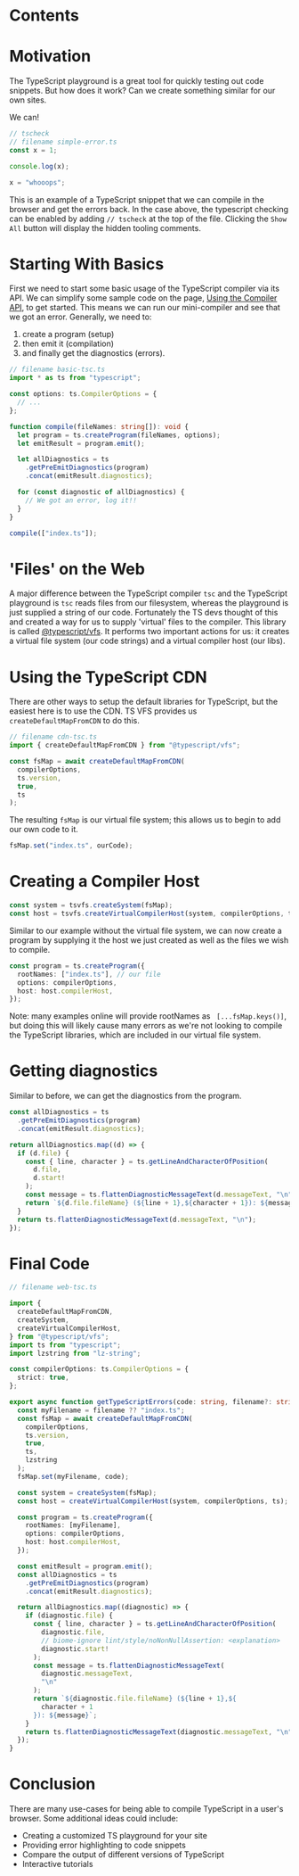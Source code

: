 # Contents

# Motivation

The TypeScript playground is a great tool for quickly testing out code snippets. But how does it work? Can we create something similar for our own sites.

We can!

```ts
// tscheck
// filename simple-error.ts
const x = 1;

console.log(x);

x = "whooops";
```

This is an example of a TypeScript snippet that we can compile in the browser and get the errors back. In the case above, the typescript checking can be enabled by adding `// tscheck` at the top of the file. Clicking the `Show All` button will display the hidden tooling comments.

# Starting With Basics

First we need to start some basic usage of the TypeScript compiler via its API. We can simplify some sample code on the page, [Using the Compiler API](https://github.com/microsoft/TypeScript/wiki/Using-the-Compiler-API), to get started. This means we can run our mini-compiler and see that we got an error. Generally, we need to:

1. create a program (setup)
2. then emit it (compilation)
3. and finally get the diagnostics (errors).

```ts
// filename basic-tsc.ts
import * as ts from "typescript";

const options: ts.CompilerOptions = {
  // ...
};

function compile(fileNames: string[]): void {
  let program = ts.createProgram(fileNames, options);
  let emitResult = program.emit();

  let allDiagnostics = ts
    .getPreEmitDiagnostics(program)
    .concat(emitResult.diagnostics);

  for (const diagnostic of allDiagnostics) {
    // We got an error, log it!!
  }
}

compile(["index.ts"]);
```

# 'Files' on the Web

A major difference between the TypeScript compiler `tsc` and the TypeScript playground is `tsc` reads files from our filesystem, whereas the playground is just supplied a string of our code. Fortunately the TS devs thought of this and created a way for us to supply 'virtual' files to the compiler. This library is called [@typescript/vfs](https://www.typescriptlang.org/dev/typescript-vfs/). It performs two important actions for us: it creates a virtual file system (our code strings) and a virtual compiler host (our libs).

# Using the TypeScript CDN

There are other ways to setup the default libraries for TypeScript, but the easiest here is to use the CDN. TS VFS provides us `createDefaultMapFromCDN` to do this.

```ts
// filename cdn-tsc.ts
import { createDefaultMapFromCDN } from "@typescript/vfs";

const fsMap = await createDefaultMapFromCDN(
  compilerOptions,
  ts.version,
  true,
  ts
);
```

The resulting `fsMap` is our virtual file system; this allows us to begin to add our own code to it.

```ts
fsMap.set("index.ts", ourCode);
```

# Creating a Compiler Host

```ts
const system = tsvfs.createSystem(fsMap);
const host = tsvfs.createVirtualCompilerHost(system, compilerOptions, ts);
```

Similar to our example without the virtual file system, we can now create a program by supplying it the host we just created as well as the files we wish to compile.

```ts
const program = ts.createProgram({
  rootNames: ["index.ts"], // our file
  options: compilerOptions,
  host: host.compilerHost,
});
```

Note: many examples online will provide rootNames as ` [...fsMap.keys()]`, but doing this will likely cause many errors as we're not looking to compile the TypeScript libraries, which are included in our virtual file system.

# Getting diagnostics

Similar to before, we can get the diagnostics from the program.

```ts
const allDiagnostics = ts
  .getPreEmitDiagnostics(program)
  .concat(emitResult.diagnostics);

return allDiagnostics.map((d) => {
  if (d.file) {
    const { line, character } = ts.getLineAndCharacterOfPosition(
      d.file,
      d.start!
    );
    const message = ts.flattenDiagnosticMessageText(d.messageText, "\n");
    return `${d.file.fileName} (${line + 1},${character + 1}): ${message}`;
  }
  return ts.flattenDiagnosticMessageText(d.messageText, "\n");
});
```

# Final Code

```ts
// filename web-tsc.ts

import {
  createDefaultMapFromCDN,
  createSystem,
  createVirtualCompilerHost,
} from "@typescript/vfs";
import ts from "typescript";
import lzstring from "lz-string";

const compilerOptions: ts.CompilerOptions = {
  strict: true,
};

export async function getTypeScriptErrors(code: string, filename?: string) {
  const myFilename = filename ?? "index.ts";
  const fsMap = await createDefaultMapFromCDN(
    compilerOptions,
    ts.version,
    true,
    ts,
    lzstring
  );
  fsMap.set(myFilename, code);

  const system = createSystem(fsMap);
  const host = createVirtualCompilerHost(system, compilerOptions, ts);

  const program = ts.createProgram({
    rootNames: [myFilename],
    options: compilerOptions,
    host: host.compilerHost,
  });

  const emitResult = program.emit();
  const allDiagnostics = ts
    .getPreEmitDiagnostics(program)
    .concat(emitResult.diagnostics);

  return allDiagnostics.map((diagnostic) => {
    if (diagnostic.file) {
      const { line, character } = ts.getLineAndCharacterOfPosition(
        diagnostic.file,
        // biome-ignore lint/style/noNonNullAssertion: <explanation>
        diagnostic.start!
      );
      const message = ts.flattenDiagnosticMessageText(
        diagnostic.messageText,
        "\n"
      );
      return `${diagnostic.file.fileName} (${line + 1},${
        character + 1
      }): ${message}`;
    }
    return ts.flattenDiagnosticMessageText(diagnostic.messageText, "\n");
  });
}
```

# Conclusion

There are many use-cases for being able to compile TypeScript in a user's browser. Some additional ideas could include:

- Creating a customized TS playground for your site
- Providing error highlighting to code snippets
- Compare the output of different versions of TypeScript
- Interactive tutorials
